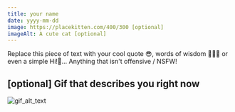 ```yaml
---
title: your name
date: yyyy-mm-dd
image: https://placekitten.com/400/300 [optional]
imageAlt: A cute cat [optional]
---
```


Replace this piece of text with your cool quote 😎, words of wisdom 
🧙🏽‍♂️ or even a simple Hi!👋... Anything that isn't offensive / NSFW!

## [optional] Gif that describes you right now
![gif_alt_text](gif_link)
